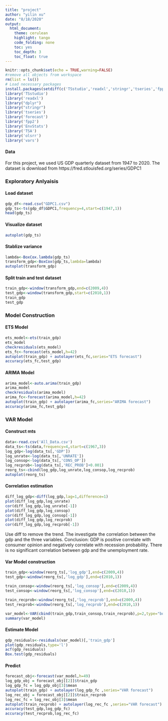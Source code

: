 ```yaml
---
title: "project"
author: "yilin xu"
date: "8/18/2020"
output: 
  html_document:
    theme: cerulean
    highlight: tango
    code_folding: none
    toc: yes
    toc_depth: 3
    toc_float: true
---
```

```r
knitr::opts_chunk$set(echo = TRUE,warning=FALSE)
#remove all objects from workspace
rm(list = ls())
# Load necessary packages
install.packages(setdiff(c('TSstudio','readxl','stringr','tseries','fpp2','forecast','EnvStats','olsrr'), rownames(installed.packages())))
library('TSstudio')
library('readxl')
library("dplyr")
library("stringr")
library('tseries')
library('forecast')
library('fpp2')
library('EnvStats')
library('TSA')
library('olsrr')
library('vars')
```
#### Data
For this project, we used US GDP quarterly dataset from 1947 to 2020. The dataset is download from https://fred.stlouisfed.org/series/GDPC1 

### Exploratory Anlyaisis {.tabset}
#### Load dataset
```r
gdp_df<-read.csv("GDPC1.csv")
gdp_ts<-ts(gdp_df$GDPC1,frequency=4,start=c(1947,1))
head(gdp_ts)
```

#### Visualize dataset
```r
autoplot(gdp_ts)
```

#### Stablize variance
```r
lambda<-BoxCox.lambda(gdp_ts)
transform_gdp<-BoxCox(gdp_ts,lambda=lambda)
autoplot(transform_gdp)
```

#### Split train and test dataset
```r
train_gdp<-window(transform_gdp,end=c(2009,4))
test_gdp<-window(transform_gdp,start=c(2010,1))
train_gdp
test_gdp
```


### Model Construction {.tabset}
#### ETS Model
```r
ets_model<-ets(train_gdp)
ets_model
checkresiduals(ets_model)
ets_fc<-forecast(ets_model,h=42)
autoplot(train_gdp) + autolayer(ets_fc,series="ETS forecast")
accuracy(ets_fc,test_gdp)
```

#### ARIMA Model
```r
arima_model<-auto.arima(train_gdp)
arima_model
checkresiduals(arima_model)
arima_fc<-forecast(arima_model,h=42)
autoplot(train_gdp) + autolayer(arima_fc,series="ARIMA forecast")
accuracy(arima_fc,test_gdp)
```

### VAR Model {.tabset}
#### Construct mts 
```r
data<-read.csv('All_Data.csv')
data_ts<-ts(data,frequency=4,start=c(1967,3))
log_gdp<-log(data_ts[,'GDP'])
log_unrate<-log(data_ts[,'UNRATE'])
log_consop<-log(data_ts[,'CONS_OP'])
log_recprob<-log(data_ts[,'REC_PROB']+0.001)
reorg_ts<-cbind(log_gdp,log_unrate,log_consop,log_recprob)
autoplot(reorg_ts)
```

#### Correlation estimation
```r
diff_log_gdp<-diff(log_gdp,lag=1,difference=1)
plot(diff_log_gdp,log_unrate)
cor(diff_log_gdp,log_unrate[-1])
plot(diff_log_gdp,log_consop)
cor(diff_log_gdp,log_consop[-1])
plot(diff_log_gdp,log_recprob)
cor(diff_log_gdp,log_recprob[-1])
```

Use diff to remove the trend. The investigate the correlation between the gdp and the three variables. Conclusion: GDP is positive correlate with consumer opinion and negatively correlate with recession probability. There is no significant correlation between gdp and the unemployment rate.

#### Var Model construction
```r
train_gdp<-window(reorg_ts[,'log_gdp'],end=c(2009,4))
test_gdp<-window(reorg_ts[,'log_gdp'],end=c(2010,1))

train_consop<-window(reorg_ts[,'log_consop'],end=c(2009,4))
test_consop<-window(reorg_ts[,'log_consop'],end=c(2010,1))

train_recprob<-window(reorg_ts[,'log_recprob'],end=c(2009,4))
test_recprob<-window(reorg_ts[,'log_recprob'],end=c(2010,1))

var_model<-VAR(cbind(train_gdp,train_consop,train_recprob),p=2,type="both")
summary(var_model)
```

#### Estimate Model
```r
gdp_residuals<-residuals(var_model)[,'train_gdp']
plot(gdp_residuals,type='l')
acf(gdp_residuals)
Box.test(gdp_residuals)
```

#### Predict 
```r
forecast_obj<-forecast(var_model,h=49)
log_gdp_obj = forecast_obj[[2]]$train_gdp
log_gdp_fc = log_gdp_obj[3]$mean
autoplot(train_gdp) + autolayer(log_gdp_fc ,series="VAR forecast")
log_rec_obj = forecast_obj[[2]]$train_recprob
log_rec_fc = log_rec_obj[3]$mean
autoplot(train_recprob) + autolayer(log_rec_fc ,series="VAR forecast")
accuracy(test_gdp,log_gdp_fc)
accuracy(test_recprob,log_rec_fc)
```
